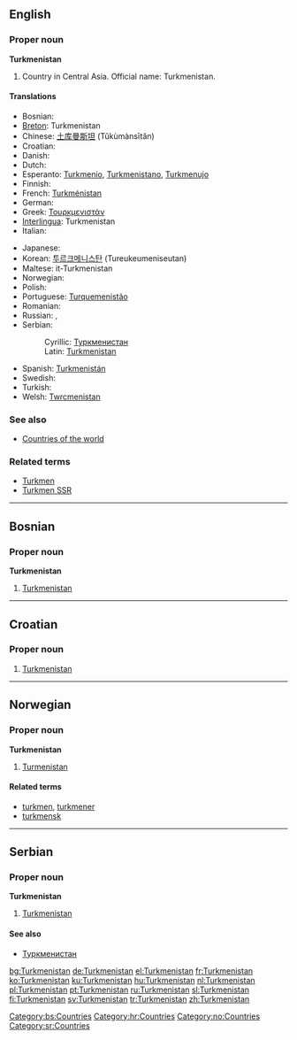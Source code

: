==English==

===Proper noun===
'''Turkmenistan'''

# Country in Central Asia. Official name: Turkmenistan.

====Translations====
{{top}}
*Bosnian: {{t-|bs|Turkmenistan|m}}
*[[Breton]]: Turkmenistan
*Chinese: [[土库曼斯坦]] (Tǔkùmànsītǎn)
*Croatian: {{t-|hr|Turkmenistan|m}}
* Danish: {{t-|da|Turkmenistan}}
* Dutch: {{t+|nl|Turkmenistan}}
*Esperanto: [[Turkmenio]], [[Turkmenistano]], [[Turkmenujo]]
* Finnish: {{t+|fi|Turkmenistan}}
*French: [[Turkménistan]] {{m}}
* German: {{t+|de|Turkmenistan}}
*Greek: [[Τουρκμενιστάν]] {{n}}
*[[Interlingua]]: Turkmenistan
* Italian: {{t-|it|Turkmenistan}}
{{mid}}
* Japanese: {{t+|ja|トルクメニスタン|tr=torukumenisutan}}
*Korean: [[투르크메니스탄]] (Tureukeumeniseutan)
*Maltese: it-Turkmenistan
* Norwegian: {{t-|no|Turkmenistan}}
* Polish: {{t+|pl|Turkmenistan}}
*Portuguese: [[Turquemenistão]]
* Romanian: {{t-|ro|Turkmenistan|n}}
* Russian: {{t+|ru|Туркменистан|m}}, {{t-|ru|Туркмения|f}}
*Serbian:
*:Cyrillic: [[Туркменистан#Serbian|Туркменистан]] {{m}}
*:Latin: [[Turkmenistan#Serbian|Turkmenistan]] {{m}}
*Spanish: [[Turkmenistán]]
* Swedish: {{t+|sv|Turkmenistan}}
* Turkish: {{t+|tr|Türkmenistan}}
*Welsh: [[Twrcmenistan]]
{{bottom}}

===See also===
* [[Countries of the world]]

===Related terms===
*[[Turkmen]]
*[[Turkmen SSR]]

----

==Bosnian==

===Proper noun===
'''Turkmenistan''' {{m}}

# [[Turkmenistan#English|Turkmenistan]]

[[Category:bs:Countries]]

----

==Croatian==

===Proper noun===
{{infl|hr|proper noun|g=m}}

# [[#English|Turkmenistan]]

[[Category:hr:Countries]]

----

==Norwegian==

===Proper noun===
'''Turkmenistan'''

# [[#English|Turmenistan]]

====Related terms====
*[[turkmen]], [[turkmener]]
*[[turkmensk]]

[[Category:no:Countries]]

----

==Serbian==

===Proper noun===
'''Turkmenistan''' {{m}}

# [[Turkmenistan#English|Turkmenistan]]

====See also====
*[[Туркменистан#Serbian|Туркменистан]]

[[Category:sr:Countries]]

[[bg:Turkmenistan]]
[[de:Turkmenistan]]
[[el:Turkmenistan]]
[[fr:Turkmenistan]]
[[ko:Turkmenistan]]
[[ku:Turkmenistan]]
[[hu:Turkmenistan]]
[[nl:Turkmenistan]]
[[pl:Turkmenistan]]
[[pt:Turkmenistan]]
[[ru:Turkmenistan]]
[[sl:Turkmenistan]]
[[fi:Turkmenistan]]
[[sv:Turkmenistan]]
[[tr:Turkmenistan]]
[[zh:Turkmenistan]]